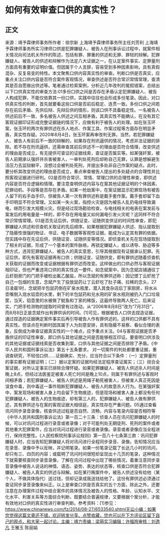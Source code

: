 # 如何有效审查口供的真实性？
## 正文
来源：靖予霖律师事务所作者：徐宗新 上海靖予霖律师事务所主任刘芳利 上海靖予霖律师事务所实习律师口供是犯罪嫌疑人、被告人在刑事诉讼过程中，就案件相关情况向司法机关所作的陈述，包括有罪、罪重的供述和无罪、罪轻的辩解。犯罪嫌疑人、被告人的供述和辩解作为法定八大证据之一，在认定案件事实、定罪量刑方面具有重要的证明价值。但因属于个人言辞，容易受到多种因素影响，具有真假混杂、反复易变的特性。本文聚焦口供内容真实性的审查。判断口供是否真实，应重点关注口供内容是否符合案件客观情况，审查供述是否符合常识常情常理，查清其是否自愿做出供述等。笔者通过检索案例，分析近几年改判的冤假错案，总结出以下口供真实性的审查方法:01多份口供之间是否存在矛盾认定犯罪嫌疑人、被告人构成犯罪，不能仅依靠其一份口供，实践中往往也会形成多份笔录。因此，对口供真实性的判断，首先就要看这些口供是否前后稳定、连贯一致。多份口供之间若存在前后矛盾、先供后辩、先辩后供的情形，则该口供不具备稳定性。一名被告人供述前后不一致、多名被告人供述之间互相矛盾，其真实性不能确认，在没有其它客观证据印证形成完整证据链的情况下，应做有利于被告人的处理。如在张玉环案，张玉环的两次有罪供述在杀人地点、作案工具、作案过程等方面存在明显矛盾，真实性存疑。2020年8月4日，张玉环案再审改判无罪。当然，若犯罪嫌疑人、被告人有前后不一致的辩解的，如果存在刑讯逼供的情况，考虑非法证据的排除。若不存在刑讯逼供，还需审查其前后供述不一的理由是否符合情理，改变供述的理由是否成立，有无提供可查证的证据线索，查证是否属实等。如某强奸案，被告人前期承认强奸并杀害被害人，一审判处死刑后却称自己无罪，认罪是想躲避生活压力去监狱躺平，没想过会被判处死刑，并提出多处非自己作案的疑点。此时，要分析其改变供述的理由是否成立，重点审查被告人提出的多处疑点的合理性并比照客观证据进行研判。02是否符合常识、常情、常理口供的合理性审查，即供述内容是否符合逻辑和情理。要注意查明供述内容与在案其他证据证明的个体因素、犯罪动机、手段等是否存在矛盾。如某一抢劫案中，在案证据显示犯罪现场有被告人留下的右手血手印，但被告人第一次有罪供述称是戴手套作案。戴手套却留下血手印明显不符合常理。又如某一失火案，指控火灾是因为被告人乱扔电线导致漏电，继而引发大规模火灾。但是经过现场勘验检查，与电线相关的电表在案发前与案发后的用电量是一样的，即不存在用电量又如何漏电引发火灾呢？这同样不符合常识常情常理。03是否先证后供，供随证变、证随供变供证的时间性审查，即犯罪嫌疑人供述和侦查机关取证的先后顺序。如果根据犯罪嫌疑人供述、指认提取到了隐蔽性很强的物证、书证、电子数据等客观性证据，能成为认定其有罪的依据。但实践中存在先证后供，供随证变、证随供变等情况。即侦查机关先在现场提取到了相关的证据，形成了一个基本的案件脉络，再锁定嫌疑人，或以诱导、胁迫等多种方式，违背犯罪嫌疑人、被告人的真实意思，引导其根据现有证据承认犯罪。先证后供，即先有客观证据再有口供；供随证变、证随供变，即有罪供述随着侦查机关获取的证据而改变或证据根据有罪供述而改变。这样做出的口供必然与客观证据相印证，但也严重违背口供的真实性这一要件。如念斌案中，因为念斌店铺通往丁云虾厨房门的门把手被检出氟乙酸盐，所以念斌的有罪供述称：因记恨丁云虾抢了自己一包烟的生意，念斌产生了投放鼠药让丁云虾吃了肚子痛、拉稀的念头，27日凌晨1时，念斌把半包鼠药倒在矿泉水瓶里，潜入其食杂店后丁家厨房，将水从壶嘴倒入烧水铝壶的水里，剩下的半包鼠药和兑水用的矿泉水瓶则被扔入门口垃圾筐，当天，铝壶里的水被做了鱿鱼和丁家的稀饭，这最终导致两人死亡。后来证实，门把手检测物的提取时间曾有过改动，从“2006年8月8日”改为“7月31日”，而8月8日正是念斌作出有罪供诉的时间。[1]可见，根据被告人口供去捏造证据，通过捏造的证据确定案件事实后再引导被告人作有罪供述的，这样的口供都不具有真实性。但该点在判断时因其属于人为刻意安排，具有隐蔽不易察、看似合理的表象，反倒成为审查证据真实性的一个难点，应予重点关注。04与客观证据是否矛盾供证的印证性审查，即口供与其他证据之间是否能够相互印证。要查明口供涉及的其他证据或证据线索是否收集到案，口供与其他证据之间是否排除了矛盾。《中华人民共和国刑事诉讼法》第五十五条要求， 对一切案件的判处都要重证据，重调查研究，不轻信口供......证据确实、充分，应当符合以下条件：（一）定罪量刑的事实都有证据证明；（二）据以定案的证据均经法定程序查证属实；（三）综合全案证据，对所认定事实已排除合理怀疑。如果犯罪嫌疑人、被告人供述杀人时间是晚上8点，但经过法医鉴定被害人死亡时间是晚上10点，则属于有罪供述与客观时间相矛盾；若犯罪嫌疑人、被告人供述是用绳子勒死被害人，但被害人真正死因是误食中毒，则中毒这一事件阻断犯罪嫌疑人、被告人的故意杀人行为。在某强奸案中，案发现场和被害人身上均会留下生物痕迹，但是现场和被害人身上都没有任何犯罪嫌疑人、被告人的生物痕迹，却有第三人的，犯罪嫌疑人、被告人做有罪供述，其有罪供述与在案的客观证据大相径庭，真实性存在严重问题。05通过查看讯问同步录音录像，核查供述过程是否自然、流畅，内容与笔录内容是否相符等《中华人民共和国刑事诉讼法》第一百二十三条：侦查人员在讯问犯罪嫌疑人的时候，可以对讯问过程进行录音或者录像；对于可能判处无期徒刑、死刑的案件或者其他重大犯罪案件，应当对讯问过程进行录音或者录像。录音或者录像应当全程进行，保持完整性。《人民检察院刑事诉讼规则》第一百八十七条第三款：讯问犯罪嫌疑人时，应当告知犯罪嫌疑人将对讯问进行全程同步录音、录像。告知情况应当在录音、录像中予以反映，并记明笔录。如果一份笔录记载了长达几小时的讯问，却只有三、四页的内容；或载明了讯问时间很短却呈现出十几页的笔录，这种情况下就需要核查同步录音录像，了解在讯问过程中出现了哪些情况，着重注意同步录音录像中被告人说话的神情、语态、姿势、表达的状态等，核查口供是否符合犯罪嫌疑人、被告人真实的供述与辩解。如在某行贿案件中，被告人供述没有给他（某个人，不做具体指代）送过钱，但却记录成我送钱给他了。这份有罪供述必须通过查证同步录音录像来纠正。以上是审查口供是否真实的五个方面，除此之外，还要注意在办理案件过程中结合案件的具体情况及被告人的性格、年龄、认知水平、文化水平、利害关系等方面综合判断，既要结合普遍规律，又要根据个案分析，才能有效地对口供的真实性进行审查判断。参考资料：[1]参见：https://www.chinanews.com/fz/2014/08-27/6533540.shtml无讼小编：如果您觉得这篇文章还不错，欢迎转发分享、点赞收藏，您也可以在下方评论区留下自己的观点，和大家一起讨论。主编：靖力责编：梁萌实习编辑：许福玲审核：刘逸凡 王雅玉 陈丽娟